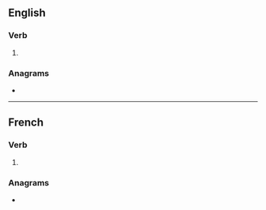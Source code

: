 {{also|atomisé}}
==English==

===Verb===
{{en-verb}}

# {{lb|en|British spelling}} {{alternative spelling of|en|atomize}}

===Anagrams===
* {{anagrams|en|a=aeimost|Samiote|amosite|atomies|osmiate}}

----

==French==

===Verb===
{{head|fr|verb form}}

# {{inflection of|fr|atomiser||1//3|s|pres|ind//sub|;|2|s|impr}}

===Anagrams===
* {{l|fr|maoïste}}